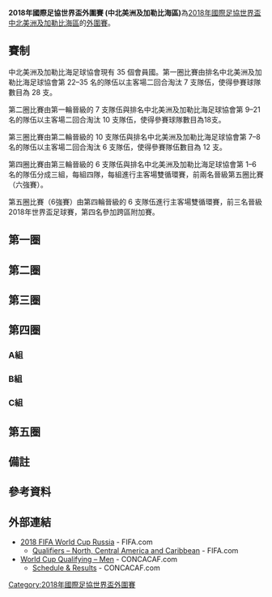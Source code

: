 {{noteTA
|G1=足球
|G2=地名
}}
{{Infobox international football competition
| tourney_name   = 2018年國際足協世界盃<br> 中北美洲及加勒比海區外圍賽
| year           = 
| alt            =
| caption        =
| host countries = 
| dates          = 2015年3月22日–2017年10月10日
| num_teams      = 35 隊
| confederations = 1
| matches        = 12
| goals          = 51
| attendance     = 
| top_scorer     = {{flagicon|BER}} [[Nahki_Wells|Nahki Wells]]<br>{{flagicon|Saint Kitts and Nevis}} [[Harry_Panayiotou|Harry Panayiotou]]<br/>({{small|3進球}})
| prevseason     = [[2014年國際足協世界盃外圍賽_(中北美洲及加勒比海區)|2014]]
| nextseason     = [[2022年國際足協世界盃外圍賽_(中北美洲及加勒比海區)|''2022'']]
}}
'''2018年國際足協世界盃外圍賽 (中北美洲及加勒比海區)'''為[[2018年國際足協世界盃|2018年國際足協世界盃]][[中北美洲及加勒比海足球協會|中北美洲及加勒比海區]]的[[2018年國際足協世界盃外圍賽|外圍賽]]。

== 賽制 ==
中北美洲及加勒比海足球協會現有 35 個會員國。第一圈比賽由排名中北美洲及加勒比海足球協會第 22–35 名的隊伍以主客場二回合淘汰 7 支隊伍，使得參賽球隊數目為 28 支。

第二圈比賽由第一輪晉級的 7 支隊伍與排名中北美洲及加勒比海足球協會第 9–21 名的隊伍以主客場二回合淘汰 10 支隊伍，使得參賽球隊數目為18支。

第三圈比賽由第二輪晉級的 10 支隊伍與排名中北美洲及加勒比海足球協會第 7–8 名的隊伍以主客場二回合淘汰 6 支隊伍，使得參賽隊伍數目為 12 支。

第四圈比賽由第三輪晉級的 6 支隊伍與排名中北美洲及加勒比海足球協會第 1–6 名的隊伍分成三組，每組四隊，每組進行主客場雙循環賽，前兩名晉級第五圈比賽（六強賽）。

第五圈比賽（6強賽）由第四輪晉級的 6 支隊伍進行主客場雙循環賽，前三名晉級2018年世界盃足球賽，第四名參加跨區附加賽。

== 第一圈 ==
{{Main|2018年國際足協世界盃外圍賽 – 中北美洲及加勒比海區第一圈}}
{{:2018年國際足協世界盃外圍賽 – 中北美洲及加勒比海區第一圈}}

== 第二圈 ==
{{Main|2018年國際足協世界盃外圍賽 – 中北美洲及加勒比海區第二圈}}
{{:2018年國際足協世界盃外圍賽 – 中北美洲及加勒比海區第二圈}}

== 第三圈 ==
{{Main|2018年國際足協世界盃外圍賽 – 中北美洲及加勒比海區第三圈}}
{{:2018年國際足協世界盃外圍賽 – 中北美洲及加勒比海區第三圈}}

== 第四圈 ==
{{Main|2018年國際足協世界盃外圍賽 – 中北美洲及加勒比海區第四圈}}

=== A組 ===
{{2018年國際足協世界盃外圍賽 – 中北美洲及加勒比海區第四圈|A組|show_matches=yes|matches_style=FBR}}

=== B組 ===
{{2018年國際足協世界盃外圍賽 – 中北美洲及加勒比海區第四圈|B組|show_matches=yes|matches_style=FBR}}

=== C組 ===
{{2018年國際足協世界盃外圍賽 – 中北美洲及加勒比海區第四圈|C組|show_matches=yes|matches_style=FBR}}

== 第五圈 ==
{{Main|2018年國際足協世界盃外圍賽 – 中北美洲及加勒比海區第五圈}}
{{2018年世界盃外圍賽 – 中北美洲及加勒比海區資格賽第五輪|show_matches=yes|matches_style=FBR}}

== 備註 ==
{{reflist|group=note}}

== 參考資料 ==
{{reflist}}

== 外部連結 ==
* [http://www.fifa.com/worldcup/index.html 2018 FIFA World Cup Russia]{{Wayback|url=http://www.fifa.com/worldcup/index.html |date=20131120042645 }} - FIFA.com
** [http://www.fifa.com/worldcup/matches/preliminaries/nccamerica/index.html Qualifiers – North, Central America and Caribbean]{{Wayback|url=http://www.fifa.com/worldcup/matches/preliminaries/nccamerica/index.html |date=20150414143005 }} - FIFA.com
* [https://web.archive.org/web/20141221081217/http://www.concacaf.com/category/world-cup-qualifying-men World Cup Qualifying – Men] - CONCACAF.com
** [https://web.archive.org/web/20150317063215/http://www.concacaf.com/category/world-cup-qualifying-men/schedule-results Schedule & Results] - CONCACAF.com

{{2018年國際足協世界盃外圍賽}}
{{國際足協世界盃}}
[[Category:2018年國際足協世界盃外圍賽|Category:2018年國際足協世界盃外圍賽]]